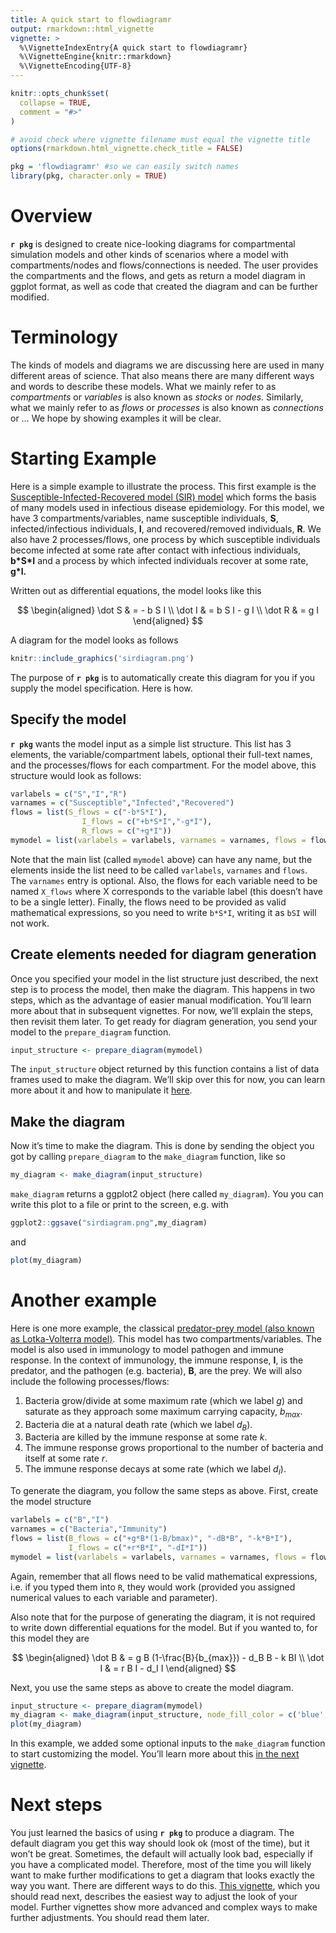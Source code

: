```yaml
---
title: A quick start to flowdiagramr 
output: rmarkdown::html_vignette
vignette: >
  %\VignetteIndexEntry{A quick start to flowdiagramr}
  %\VignetteEngine{knitr::rmarkdown}
  %\VignetteEncoding{UTF-8}
---
```


```r
knitr::opts_chunk$set(
  collapse = TRUE,
  comment = "#>"
)

# avoid check where vignette filename must equal the vignette title
options(rmarkdown.html_vignette.check_title = FALSE)
```

```r
pkg = 'flowdiagramr' #so we can easily switch names
library(pkg, character.only = TRUE)
```

# Overview

**`r pkg`** is designed to create nice-looking diagrams for compartmental simulation models and other kinds of scenarios where a model with compartments/nodes and flows/connections is needed. The user provides the compartments and the flows, and gets as return a model diagram in ggplot format, as well as code that created the diagram and can be further modified.


# Terminology

The kinds of models and diagrams we are discussing here are used in many different areas of science. That also means there are many different ways and words to describe these models. What we mainly refer to as _compartments_ or _variables_ is also known as _stocks_ or _nodes_. Similarly, what we mainly refer to as _flows_ or _processes_ is also known as _connections_ or ... We hope by showing examples it will be clear.


# Starting Example

Here is a simple example to illustrate the process. This first example is the [Susceptible-Infected-Recovered model (SIR) model](https://en.wikipedia.org/wiki/Compartmental_models_in_epidemiology) which forms the basis of many models used in infectious disease epidemiology. For this model, we have 3 compartments/variables, name susceptible individuals, **S**, infected/infectious individuals, **I**, and recovered/removed individuals, **R**. We also have 2 processes/flows, one process by which susceptible individuals become infected at some rate after contact with infectious individuals, __b\*S\*I__ and a process by which infected individuals recover at some rate, __g\*I.__

Written out as differential equations, the model looks like this

$$
\begin{aligned}
\dot S & = - b S I \\ 
\dot I & = b S I - g I \\
\dot R & = g I 
\end{aligned}
$$

A diagram for the model looks as follows

```r
knitr::include_graphics('sirdiagram.png')
```

The purpose of **`r pkg`** is to automatically create this diagram for you if you supply the model specification. Here is how.

## Specify the model

**`r pkg`** wants the model input as a simple list structure. This list has 3 elements, the variable/compartment labels, optional their full-text names, and the processes/flows for each compartment. For the model above, this structure would look as follows:

```r
varlabels = c("S","I","R")
varnames = c("Susceptible","Infected","Recovered")
flows = list(S_flows = c("-b*S*I"), 
                I_flows = c("+b*S*I","-g*I"), 
                R_flows = c("+g*I"))
mymodel = list(varlabels = varlabels, varnames = varnames, flows = flows)
```

Note that the main list (called `mymodel` above) can have any name, but the elements inside the list need to be called `varlabels`, `varnames` and `flows`. The `varnames` entry is optional. Also, the flows for each variable need to be named `X_flows` where X corresponds to the variable label (this doesn't have to be a single letter). Finally, the flows need to be provided as valid mathematical expressions, so you need to write `b*S*I`, writing it as `bSI` will not work.

## Create elements needed for diagram generation

Once you specified your model in the list structure just described, the next step is to process the model, then make the diagram. This happens in two steps, which as the advantage of easier manual modification. You'll learn more about that in subsequent vignettes. For now, we'll explain the steps, then revisit them later. 
To get ready for diagram generation, you send your model to the `prepare_diagram` function.

```r
input_structure <- prepare_diagram(mymodel)
```

The `input_structure` object returned by this function contains a list of data frames used to make the diagram. We'll skip over this for now, you can learn more about it and how to manipulate it [here](./C_technical_details.html).


## Make the diagram 

Now it's time to make the diagram. This is done by sending the object you got by calling `prepare_diagram` to the `make_diagram` function, like so

```r
my_diagram <- make_diagram(input_structure)
```

`make_diagram` returns a ggplot2 object (here called `my_diagram`). You you can write this plot to a file or print to the screen, e.g. with

```r
ggplot2::ggsave("sirdiagram.png",my_diagram)
```

and

```r
plot(my_diagram)
```


# Another example

Here is one more example, the classical [predator-prey model (also known as Lotka-Volterra model)](https://en.wikipedia.org/wiki/Lotka%E2%80%93Volterra_equations). This model has two compartments/variables. The model is also used in immunology to model pathogen and immune response.  In the context of immunology, the immune response, **I**, is the predator, and the pathogen (e.g. bacteria), **B**, are the prey. We will also include the following processes/flows: 

1. Bacteria grow/divide at some maximum rate (which we label _g_) and saturate as they approach some maximum carrying capacity, _b~max~_. 
2. Bacteria die at a natural death rate (which we label _d~B~_).
3. Bacteria are killed by the immune response at some rate _k_.
4. The immune response grows proportional to the number of bacteria and itself at some rate _r_.
5. The immune response decays at some rate (which we label _d~I~_).

To generate the diagram, you follow the same steps as above. 
First, create the model structure

```r
varlabels = c("B","I")
varnames = c("Bacteria","Immunity")
flows = list(B_flows = c("+g*B*(1-B/bmax)", "-dB*B", "-k*B*I"),
             I_flows = c("+r*B*I", "-dI*I"))
mymodel = list(varlabels = varlabels, varnames = varnames, flows = flows)
```

Again, remember that all flows need to be valid mathematical expressions, i.e. if you typed them into `R`, they would work (provided you assigned numerical values to each variable and parameter).

Also note that for the purpose of generating the diagram, it is not required to write down differential equations for the model. But if you wanted to, for this model they are

$$
\begin{aligned}
\dot B & = g B (1-\frac{B}{b_{max}}) - d_B B - k BI \\
\dot I & = r B I - d_I I
\end{aligned}
$$

Next, you use the same steps as above to create the model diagram.

```r
input_structure <- prepare_diagram(mymodel)
my_diagram <- make_diagram(input_structure, node_fill_color = c('blue','red'), main_arrow_linetype = "dashed", interaction_arrow_linetype = "solid")
plot(my_diagram)
```

In this example, we added some optional inputs to the `make_diagram` function to start customizing the model. 
You'll learn more about this [in the next vignette](./B_modify_diagrams_simple.html).


# Next steps

You just learned the basics of using **`r pkg`** to produce a diagram. The default diagram you get this way should look ok (most of the time), but it won't be great. Sometimes, the default will actually look bad, especially if you have a complicated model. Therefore, most of the time you will likely want to make further modifications to get a diagram that looks exactly the way you want. There are different ways to do this. [This vignette](./B_modify_diagrams_simple.html), which you should read next, describes the easiest way to adjust the look of your model. Further vignettes show more advanced and complex ways to make further adjustments. You should read them later. 


